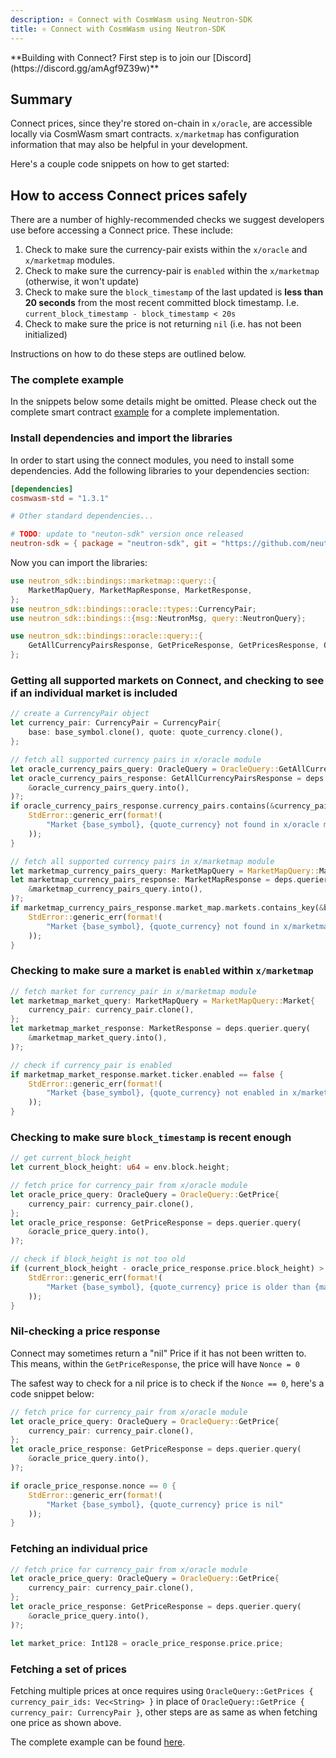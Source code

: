 ```yaml
---
description: ⚛️ Connect with CosmWasm using Neutron-SDK
title: ⚛️ Connect with CosmWasm using Neutron-SDK
---
```


<Note>
**Building with Connect? First step is to join our [Discord](https://discord.gg/amAgf9Z39w)**
</Note>

## Summary

Connect prices, since they're stored on-chain in `x/oracle`, are accessible locally via CosmWasm smart contracts. `x/marketmap` has configuration information that may also be helpful in your development.

Here's a couple code snippets on how to get started:

## How to access Connect prices safely

There are a number of highly-recommended checks we suggest developers use before accessing a Connect price. These include:

1. Check to make sure the currency-pair exists within the `x/oracle` and `x/marketmap` modules.
1. Check to make sure the currency-pair is `enabled` within the `x/marketmap` (otherwise, it won't update)
1. Check to make sure the `block_timestamp` of the last updated is **less than 20 seconds** from the most recent committed block timestamp. I.e. `current_block_timestamp - block_timestamp < 20s`
1. Check to make sure the price is not returning `nil` (i.e. has not been initialized)

Instructions on how to do these steps are outlined below.

### The complete example

In the snippets below some details might be omitted. Please check out the complete smart contract [example](https://github.com/kubiklabs/neutron-dev-contracts/tree/slinky_contracts/contracts/neutron_slinky) for a complete implementation.

### Install dependencies and import the libraries

In order to start using the connect modules, you need to install some dependencies. Add the following libraries to your dependencies section:

```toml
[dependencies]
cosmwasm-std = "1.3.1"

# Other standard dependencies...

# TODO: update to "neuton-sdk" version once released
neutron-sdk = { package = "neutron-sdk", git = "https://github.com/neutron-org/neutron-sdk", branch = "feat/sdk-50" }
```

Now you can import the libraries:

```rust
use neutron_sdk::bindings::marketmap::query::{
    MarketMapQuery, MarketMapResponse, MarketResponse,
};
use neutron_sdk::bindings::oracle::types::CurrencyPair;
use neutron_sdk::bindings::{msg::NeutronMsg, query::NeutronQuery};

use neutron_sdk::bindings::oracle::query::{
    GetAllCurrencyPairsResponse, GetPriceResponse, GetPricesResponse, OracleQuery,
};
```

### Getting all supported markets on Connect, and checking to see if an individual market is included

```rust
// create a CurrencyPair object
let currency_pair: CurrencyPair = CurrencyPair{
    base: base_symbol.clone(), quote: quote_currency.clone(),
};

// fetch all supported currency pairs in x/oracle module
let oracle_currency_pairs_query: OracleQuery = OracleQuery::GetAllCurrencyPairs{};
let oracle_currency_pairs_response: GetAllCurrencyPairsResponse = deps.querier.query(
    &oracle_currency_pairs_query.into(),
)?;
if oracle_currency_pairs_response.currency_pairs.contains(&currency_pair) == false {
    StdError::generic_err(format!(
        "Market {base_symbol}, {quote_currency} not found in x/oracle module"
    ));
}

// fetch all supported currency pairs in x/marketmap module
let marketmap_currency_pairs_query: MarketMapQuery = MarketMapQuery::MarketMap{};
let marketmap_currency_pairs_response: MarketMapResponse = deps.querier.query(
    &marketmap_currency_pairs_query.into(),
)?;
if marketmap_currency_pairs_response.market_map.markets.contains_key(&base_symbol.clone()) == false {
    StdError::generic_err(format!(
        "Market {base_symbol}, {quote_currency} not found in x/marketmap module"
    ));
}
```

### Checking to make sure a market is `enabled` within `x/marketmap`

```rust
// fetch market for currency_pair in x/marketmap module
let marketmap_market_query: MarketMapQuery = MarketMapQuery::Market{
    currency_pair: currency_pair.clone(),
};
let marketmap_market_response: MarketResponse = deps.querier.query(
    &marketmap_market_query.into(),
)?;

// check if currency_pair is enabled
if marketmap_market_response.market.ticker.enabled == false {
    StdError::generic_err(format!(
        "Market {base_symbol}, {quote_currency} not enabled in x/marketmap module"
    ));
}
```

### Checking to make sure `block_timestamp` is recent enough

```rust
// get current_block_height
let current_block_height: u64 = env.block.height;

// fetch price for currency_pair from x/oracle module
let oracle_price_query: OracleQuery = OracleQuery::GetPrice{
    currency_pair: currency_pair.clone(),
};
let oracle_price_response: GetPriceResponse = deps.querier.query(
    &oracle_price_query.into(),
)?;

// check if block_height is not too old
if (current_block_height - oracle_price_response.price.block_height) > max_blocks_old.u64() {
    StdError::generic_err(format!(
        "Market {base_symbol}, {quote_currency} price is older than {max_blocks_old} blocks"
    ));
}
```

### Nil-checking a price response

Connect may sometimes return a "nil" Price if it has not been written to. This means, within the `GetPriceResponse`, the price will have `Nonce = 0`

The safest way to check for a nil price is to check if the `Nonce == 0`, here's a code snippet below:

```rust
// fetch price for currency_pair from x/oracle module
let oracle_price_query: OracleQuery = OracleQuery::GetPrice{
    currency_pair: currency_pair.clone(),
};
let oracle_price_response: GetPriceResponse = deps.querier.query(
    &oracle_price_query.into(),
)?;

if oracle_price_response.nonce == 0 {
    StdError::generic_err(format!(
        "Market {base_symbol}, {quote_currency} price is nil"
    ));
}
```

### Fetching an individual price

```rust
// fetch price for currency_pair from x/oracle module
let oracle_price_query: OracleQuery = OracleQuery::GetPrice{
    currency_pair: currency_pair.clone(),
};
let oracle_price_response: GetPriceResponse = deps.querier.query(
    &oracle_price_query.into(),
)?;

let market_price: Int128 = oracle_price_response.price.price;
```

### Fetching a set of prices

Fetching multiple prices at once requires using `OracleQuery::GetPrices { currency_pair_ids: Vec<String> }` in place of `OracleQuery::GetPrice { currency_pair: CurrencyPair }`, other steps are as same as when fetching one price as shown above.

The complete example can be found [here](https://github.com/kubiklabs/neutron-dev-contracts/blob/slinky_contracts/contracts/neutron_slinky/src/contract.rs#L140-L242).
